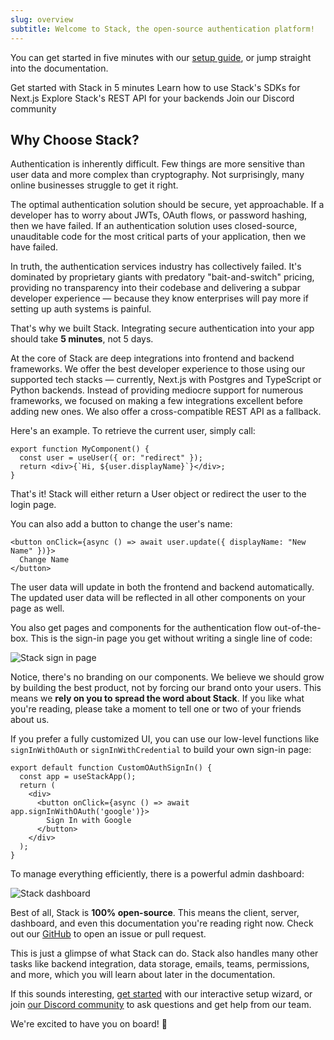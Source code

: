 ```yaml
---
slug: overview
subtitle: Welcome to Stack, the open-source authentication platform!
---
```


You can get started in five minutes with our [setup guide](/getting-started/setup), or jump straight into the documentation.

<CardGroup>
  <Card 
    title="Setup & Installation"
    icon="fa-regular fa-play" 
    href="/getting-started/setup"
  >
    Get started with Stack in 5 minutes
  </Card>
  <Card 
    title="SDK Reference"
    icon="fa-regular fa-file-lines" 
    href="/sdk"
  >
    Learn how to use Stack's SDKs for Next.js
  </Card>
  <Card 
    title="REST API Reference"
    icon="fa-solid fa-code" 
    href="/rest-api"
  >
    Explore Stack's REST API for your backends
  </Card>
  <Card 
    title="Discord"
    icon="fa-brands fa-discord"
    href="https://discord.stack-auth.com"
  >
    Join our Discord community
  </Card>
</CardGroup>

## Why Choose Stack?

Authentication is inherently difficult. Few things are more sensitive than user data and more complex than cryptography. Not surprisingly, many online businesses struggle to get it right.

The optimal authentication solution should be secure, yet approachable. If a developer has to worry about JWTs, OAuth flows, or password hashing, then we have failed. If an authentication solution uses closed-source, unauditable code for the most critical parts of your application, then we have failed.

In truth, the authentication services industry has collectively failed. It's dominated by proprietary giants with predatory "bait-and-switch" pricing, providing no transparency into their codebase and delivering a subpar developer experience — because they know enterprises will pay more if setting up auth systems is painful.

That's why we built Stack. Integrating secure authentication into your app should take **5 minutes**, not 5 days.

At the core of Stack are deep integrations into frontend and backend frameworks. We offer the best developer experience to those using our supported tech stacks — currently, Next.js with Postgres and TypeScript or Python backends. Instead of providing mediocre support for numerous frameworks, we focused on making a few integrations excellent before adding new ones. We also offer a cross-compatible REST API as a fallback.

Here's an example. To retrieve the current user, simply call:

```tsx
export function MyComponent() {
  const user = useUser({ or: "redirect" });
  return <div>{`Hi, ${user.displayName}`}</div>;
}
```

That's it! Stack will either return a User object or redirect the user to the login page.

You can also add a button to change the user's name:

```tsx
<button onClick={async () => await user.update({ displayName: "New Name" })}>
  Change Name
</button>
```

The user data will update in both the frontend and backend automatically. The updated user data will be reflected in all other components on your page as well.

You also get pages and components for the authentication flow out-of-the-box. This is the sign-in page you get without writing a single line of code:

![Stack sign in page](./imgs/sign-in.png)

Notice, there's no branding on our components. We believe we should grow by building the best product, not by forcing our brand onto your users. This means we **rely on you to spread the word about Stack**. If you like what you're reading, please take a moment to tell one or two of your friends about us.

If you prefer a fully customized UI, you can use our low-level functions like `signInWithOAuth` or `signInWithCredential` to build your own sign-in page:

```tsx
export default function CustomOAuthSignIn() {
  const app = useStackApp();
  return (
    <div>
      <button onClick={async () => await app.signInWithOAuth('google')}>
        Sign In with Google
      </button>
    </div>
  );
}
```

To manage everything efficiently, there is a powerful admin dashboard:

![Stack dashboard](./imgs/dashboard.png)

Best of all, Stack is **100% open-source**. This means the client, server, dashboard, and even this documentation you're reading right now. Check out our [GitHub](https://github.com/stack-auth/stack) to open an issue or pull request.

This is just a glimpse of what Stack can do. Stack also handles many other tasks like backend integration, data storage, emails, teams, permissions, and more, which you will learn about later in the documentation.

If this sounds interesting, [get started](./getting-started/setup.mdx) with our interactive setup wizard, or join [our Discord community](https://discord.stack-auth.com) to ask questions and get help from our team.

We're excited to have you on board! 🚀
